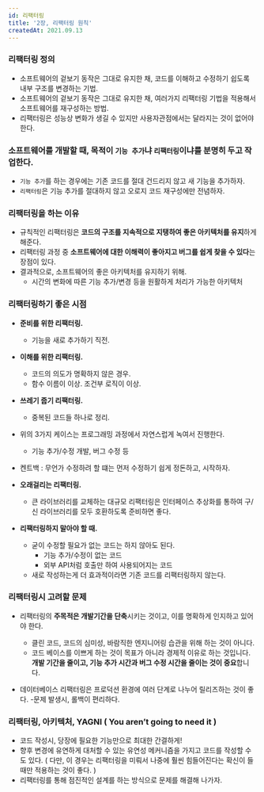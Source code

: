 ```yaml
---
id: 리팩터링
title: '2장, 리팩터링 원칙'
createdAt: 2021.09.13
---
```


### 리팩터링 정의

- 소프트웨어의 겉보기 동작은 그대로 유지한 채, 코드를 이해하고 수정하기 쉽도록 내부 구조를 변경하는 기법.
- 소프트웨어의 겉보기 동작은 그대로 유지한 채, 여러가지 리팩터링 기법을 적용해서 소프트웨어를 재구성하는 방법.
- 리팩터링은 성능상 변화가 생길 수 있지만 사용자관점에서는 달라지는 것이 없어야 한다.

### 소프트웨어를 개발할 때, 목적이 `기능 추가`냐 `리팩터링`이냐를 분명히 두고 작업한다.

- `기능 추가`를 하는 경우에는 기존 코드를 절대 건드리지 않고 새 기능을 추가하자.
- `리팩터링`은 기능 추가를 절대하지 않고 오로지 코드 재구성에만 전념하자.

### 리팩터링을 하는 이유

- 규칙적인 리팩터링은 **코드의 구조를 지속적으로 지탱하여 좋은 아키텍처를 유지**하게 해준다.
- 리팩터링 과정 중 **소프트웨어에 대한 이해력이 좋아지고 버그를 쉽게 찾을 수 있다**는 장점이 있다.
- 결과적으로, 소프트웨어의 좋은 아키텍처를 유지하기 위해.
  - 시간의 변화에 따른 기능 추가/변경 등을 원활하게 처리가 가능한 아키텍처

### 리팩터링하기 좋은 시점

- **준비를 위한 리팩터링.**
  - 기능을 새로 추가하기 직전.
- **이해를 위한 리팩터링.**
  - 코드의 의도가 명확하지 않은 경우.
  - 함수 이름이 이상. 조건부 로직이 이상.
- **쓰레기 줍기 리팩터링.**
  - 중복된 코드들 하나로 정리.
- 위의 3가지 케이스는 프로그래밍 과정에서 자연스럽게 녹여서 진행한다.
  - 기능 추가/수정 개발, 버그 수정 등
- 켄트백 : 무언가 수정하려 할 떄는 먼저 수정하기 쉽게 정돈하고, 시작하자.

- **오래걸리는 리팩터링.**
  - 큰 라이브러리를 교체하는 대규모 리팩터링은 인터페이스 추상화를 통하여 구/신 라이브러리를 모두 호환하도록 준비하면 좋다.
- **리팩터링하지 말아야 할 때.**
  - 굳이 수정할 필요가 없는 코드는 하지 않아도 된다.
    - 기능 추가/수정이 없는 코드
    - 외부 API처럼 호출만 하여 사용되어지는 코드
  - 새로 작성하는게 더 효과적이라면 기존 코드를 리팩터링하지 않는다.

### 리팩터링시 고려할 문제

- 리팩터링의 **주목적은 개발기간을 단축**시키는 것이고, 이를 명확하게 인지하고 있어야 한다.

  - 클린 코드, 코드의 심미성, 바람직한 엔지니어링 습관을 위해 하는 것이 아니다.
  - 코드 베이스를 이쁘게 하는 것이 목표가 아니라 경제적 이유로 하는 것입니다. **개발 기간을 줄이고, 기능 추가 시간과 버그 수정 시간을 줄이는 것이 중요**합니다.

- 데이터베이스 리팩터링은 프로덕션 환경에 여러 단계로 나누어 릴리즈하는 것이 좋다. -문제 발생시, 롤백이 편리하다.

### 리팩터링, 아키텍처, YAGNI ( You aren’t going to need it )

- 코드 작성시, 당장에 필요한 기능만으로 최대한 간결하게!
- 향후 변경에 유연하게 대처할 수 있는 유연성 메커니즘을 가지고 코드를 작성할 수 도 있다. ( 다만, 이 경우는 리팩터링을 미뤄서 나중에 훨씬 힘들어진다는 확신이 들때만 적용하는 것이 좋다. )
- 리팩터링를 통해 점진적인 설계를 하는 방식으로 문제를 해결해 나가자.
